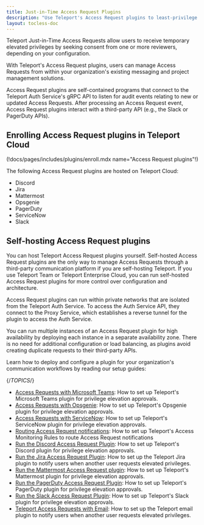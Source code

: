 ```yaml
---
title: Just-in-Time Access Request Plugins
description: "Use Teleport's Access Request plugins to least-privilege access without sacrificing productivity."
layout: tocless-doc
---
```


Teleport Just-in-Time Access Requests allow users to receive temporary elevated
privileges by seeking consent from one or more reviewers, depending on your
configuration.

With Teleport's Access Request plugins, users can manage Access Requests from
within your organization's existing messaging and project management solutions.

Access Request plugins are self-contained programs that connect to the Teleport
Auth Service's gRPC API to listen for audit events relating to new or updated
Access Requests. After processing an Access Request event, Access Request plugins
interact with a third-party API (e.g., the Slack or PagerDuty APIs). 

## Enrolling Access Request plugins in Teleport Cloud

(!docs/pages/includes/plugins/enroll.mdx name="Access Request plugins"!)

The following Access Request plugins are hosted on Teleport Cloud:

- Discord
- Jira
- Mattermost
- Opsgenie
- PagerDuty
- ServiceNow
- Slack

## Self-hosting Access Request plugins

You can host Teleport Access Request plugins yourself. Self-hosted Access
Request plugins are the only way to manage Access Requests through a third-party
communication platform if you are self-hosting Teleport. If you use Teleport
Team or Teleport Enterprise Cloud, you can run self-hosted Access Request
plugins for more control over configuration and architecture.

Access Request plugins can run within private networks that are isolated from
the Teleport Auth Service. To access the Auth Service API, they connect to the
Proxy Service, which establishes a reverse tunnel for the plugin to access the
Auth Service.

You can run multiple instances of an Access Request plugin for high availability
by deploying each instance in a separate availability zone. There is no need for
additional configuration or load balancing, as plugins avoid creating duplicate
requests to their third-party APIs.

Learn how to deploy and configure a plugin for your organization's
communication workflows by reading our setup guides:

{/*TOPICS*/}

- [Access Requests with Microsoft Teams](access-request-plugins/ssh-approval-msteams.mdx): How to set up Teleport's Microsoft Teams plugin for privilege elevation approvals.
- [Access Requests with Opsgenie](access-request-plugins/opsgenie.mdx): How to set up Teleport's Opsgenie plugin for privilege elevation approvals.
- [Access Requests with ServiceNow](access-request-plugins/servicenow.mdx): How to set up Teleport's ServiceNow plugin for privilege elevation approvals.
- [Routing Access Request notifications](access-request-plugins/notification-routing-rules.mdx): How to set up Teleport's Access Monitoring Rules to route Access Request notifications
- [Run the Discord Access Request Plugin](access-request-plugins/ssh-approval-discord.mdx): How to set up Teleport's Discord plugin for privilege elevation approvals.
- [Run the Jira Access Request Plugin](access-request-plugins/ssh-approval-jira.mdx): How to set up the Teleport Jira plugin to notify users when another user requests elevated privileges.
- [Run the Mattermost Access Request plugin](access-request-plugins/ssh-approval-mattermost.mdx): How to set up Teleport's Mattermost plugin for privilege elevation approvals.
- [Run the PagerDuty Access Request Plugin](access-request-plugins/ssh-approval-pagerduty.mdx): How to set up Teleport's PagerDuty plugin for privilege elevation approvals.
- [Run the Slack Access Request Plugin](access-request-plugins/ssh-approval-slack.mdx): How to set up Teleport's Slack plugin for privilege elevation approvals.
- [Teleport Access Requests with Email](access-request-plugins/ssh-approval-email.mdx): How to set up the Teleport email plugin to notify users when another user requests elevated privileges.
